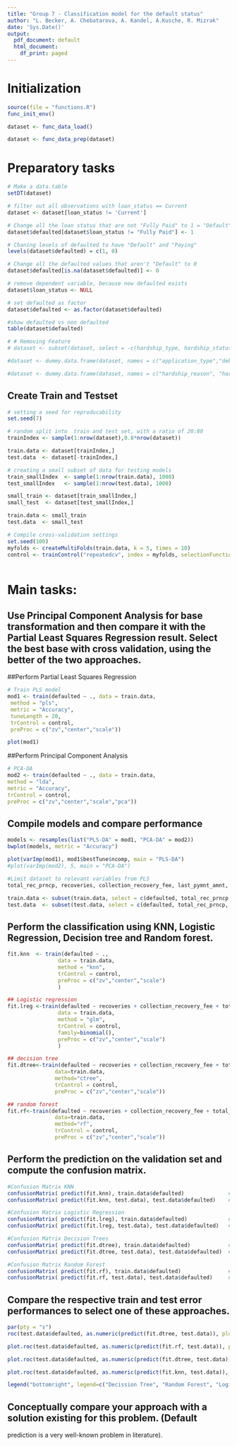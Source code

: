 ```yaml
---
title: "Group 7 - Classification model for the default status"
author: "L. Becker, A. Chebatarova, A. Kandel, A.Kusche, R. Mizrak"
date: 'Sys.Date()'
output:
  pdf_document: default
  html_document:
    df_print: paged
---
```


# Initialization

```r
source(file = "functions.R")
func_init_env()
```

```r
dataset <- func_data_load()
```

```r
dataset <- func_data_prep(dataset)
```

# Preparatory tasks

```r
# Make a data.table
setDT(dataset)

# filter out all observations with loan_status == Current
dataset <- dataset[loan_status != 'Current']

# Change all the loan status that are not "Fully Paid" to 1 = "Default"
dataset$defaulted[dataset$loan_status != "Fully Paid"] <- 1

# Chaning levels of defaulted to have "Default" and "Paying"
levels(dataset$defaulted) = c(1, 0)

# Change all the defaulted values that aren't "Default" to 0
dataset$defaulted[is.na(dataset$defaulted)] <- 0

# remove dependent variable, because now defaulted exists
dataset$loan_status <- NULL

# set defaulted as factor
dataset$defaulted <- as.factor(dataset$defaulted)

#show defaulted vs non defaulted
table(dataset$defaulted)

# # Removing Feature 
# dataset <- subset(dataset, select = -c(hardship_type, hardship_status, hardship_loan_status,settlement_status, verification_status_joint, hardship_flag, disbursement_method, debt_settlement_flag, application_type, purpose, pymnt_plan, verification_status, home_ownership, initial_list_status, term))
```

```r
#dataset <- dummy.data.frame(dataset, names = c("application_type","debt_settlement_flag", "disbursement_method","hardship_flag","hardship_loan_status","hardship_type","home_ownership","initial_list_status","purpose","term", "settlement_status"))

#dataset <- dummy.data.frame(dataset, names = c("hardship_reason", "hardship_status","pymnt_plan", "settlement_status", "verification_status", "verification_status_joint"))
```

## Create Train and Testset

```r
# setting a seed for reproducability
set.seed(7)

# random split into  train and test set, with a ratio of 20:80
trainIndex <- sample(1:nrow(dataset),0.8*nrow(dataset))

train.data <- dataset[trainIndex,]
test.data  <- dataset[-trainIndex,]

# creating a small subset of data for testing models
train_smallIndex  <- sample(1:nrow(train.data), 1000)
test_smallIndex   <- sample(1:nrow(test.data), 1000)

small_train <- dataset[train_smallIndex,]
small_test  <- dataset[test_smallIndex,]

train.data <- small_train
test.data  <- small_test
```

```r
# Compile cross-validation settings
set.seed(100)
myfolds <- createMultiFolds(train.data, k = 5, times = 10)
control <- trainControl("repeatedcv", index = myfolds, selectionFunction = "oneSE")
 
```


# Main tasks:
## Use Principal Component Analysis for base transformation and then compare it with the Partial Least Squares Regression result. Select the best base with cross validation, using the better of the two approaches.

##Perform Partial Least Squares Regression
```r

# Train PLS model
mod1 <- train(defaulted ~ ., data = train.data,
 method = "pls",
 metric = "Accuracy",
 tuneLength = 20,
 trControl = control,
 preProc = c("zv","center","scale"))

plot(mod1)

```

##Perform Principal Component Analysis 
```r
# PCA-DA
mod2 <- train(defaulted ~ ., data = train.data,
method = "lda",
metric = "Accuracy",
trControl = control,
preProc = c("zv","center","scale","pca"))
```

## Compile models and compare performance
```r

models <- resamples(list("PLS-DA" = mod1, "PCA-DA" = mod2))
bwplot(models, metric = "Accuracy")

plot(varImp(mod1), mod1$bestTune$ncomp, main = "PLS-DA")
#plot(varImp(mod2), 5, main = "PCA-DA")

```
```r
#Limit dataset to relevant variables from PLS
total_rec_prncp, recoveries, collection_recovery_fee, last_pymnt_amnt, total_pymnt_inv, total_pymnt, debt_settlement_flag, sub_grade, int_rate, out_prncp, out_prncp_inv, settlement_status, term

train.data <- subset(train.data, select = c(defaulted, total_rec_prncp, recoveries, collection_recovery_fee, last_pymnt_amnt, total_pymnt_inv, total_pymnt, debt_settlement_flag, sub_grade, int_rate, out_prncp, out_prncp_inv, settlement_status, term))
test.data  <- subset(test.data, select = c(defaulted, total_rec_prncp, recoveries, collection_recovery_fee, last_pymnt_amnt, total_pymnt_inv, total_pymnt, debt_settlement_flag, sub_grade, int_rate, out_prncp, out_prncp_inv, settlement_status, term))
```

## Perform the classification using KNN, Logistic Regression, Decision tree and Random forest.

```r

fit.knn  <- train(defaulted ~ ., 
                data = train.data, 
                method = "knn",
                trControl = control,
                preProc = c("zv","center","scale")
                ) 

```

```r
## Logistic regression
fit.lreg <-train(defaulted ~ recoveries + collection_recovery_fee + total_rec_prncp + last_pymnt_amnt + total_pymnt, 
                data = train.data, 
                method = "glm",
                trControl = control,
                family=binomial(),
                preProc = c("zv","center","scale")
                ) 

```

```r
## decision tree 
fit.dtree<-train(defaulted ~ recoveries + collection_recovery_fee + total_rec_prncp + last_pymnt_amnt + total_pymnt, 
               data=train.data,
               method="ctree",
               trControl = control,
               preProc = c("zv","center","scale"))
```

```r
## random forest 
fit.rf<-train(defaulted ~ recoveries + collection_recovery_fee + total_rec_prncp + last_pymnt_amnt + total_pymnt, 
               data=train.data,
               method="rf",
               trControl = control,
               preProc = c("zv","center","scale"))
```

## Perform the prediction on the validation set and compute the confusion matrix.

```r

#Confusion Matrix KNN
confusionMatrix( predict(fit.knn), train.data$defaulted)              #Train
confusionMatrix( predict(fit.knn, test.data), test.data$defaulted)    #Test

#Confusion Matrix Logistic Regression
confusionMatrix( predict(fit.lreg), train.data$defaulted)             #Train
confusionMatrix( predict(fit.lreg, test.data), test.data$defaulted)   #Test

#Confusion Matrix Decision Trees
confusionMatrix( predict(fit.dtree), train.data$defaulted)            #Train
confusionMatrix( predict(fit.dtree, test.data), test.data$defaulted)  #Test

#Confusion Matrix Random Forest
confusionMatrix( predict(fit.rf), train.data$defaulted)               #Train
confusionMatrix( predict(fit.rf, test.data), test.data$defaulted)     #Test
```

## Compare the respective train and test error performances to select one of these approaches.

```r
par(pty = "s")
roc(test.data$defaulted, as.numeric(predict(fit.dtree, test.data)), plot=TRUE, legacy.axes=TRUE, percent=TRUE, xlab="False Positive Percentage", ylab="True Postive Percentage", col="#377eb8", lwd=4, print.auc = TRUE, print.auc.y=80, print.auc.x=30)

plot.roc(test.data$defaulted, as.numeric(predict(fit.rf, test.data)), percent=TRUE, col="#b8377e", lwd=4, print.auc=TRUE, add=TRUE, print.auc.y=70, print.auc.x=30)

plot.roc(test.data$defaulted, as.numeric(predict(fit.dtree, test.data)), percent=TRUE, col="#b87137", lwd=4, print.auc=TRUE, add=TRUE, print.auc.y=60, print.auc.x=30)

plot.roc(test.data$defaulted, as.numeric(predict(fit.knn, test.data)), percent=TRUE, col="#7eb837", lwd=4, print.auc=TRUE, add=TRUE, print.auc.y=50, print.auc.x=30)

legend("bottomright", legend=c("Decission Tree", "Random Forest", "Logisitic Regression", "KNN"), col=c("#377eb8", "#b8377e", "#b87137", "#7eb837"), lwd=4)
```
 
## Conceptually compare your approach with a solution existing for this problem. (Default
prediction is a very well-known problem in literature).
```r

```
